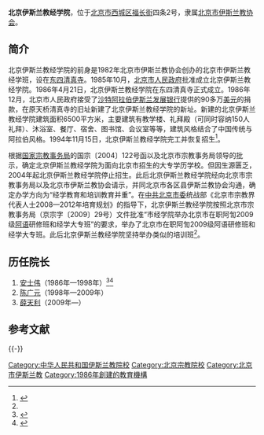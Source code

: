 {{Infobox University
|Name=北京伊斯兰教经学院|
|EnglishName=
|SealImage=
|SealInfo＝
|Motto=
|Established=1986年
|Type=公立，宗教院校|
|President=
| President_title_1 ＝
| President_1 =
|Location={{CHN}}[[北京市|北京市]][[西城区|西城区]][[福长街|福长街]]四条2号|
| Campus =
| AreaTotal =	
| Nickname =	
| Celebration = 	
| Mascot =	
| Telephone =
|Website=
}}

'''北京伊斯兰教经学院'''，位于[[北京市|北京市]][[西城区|西城区]][[福长街|福长街]]四条2号，隶属[[北京市伊斯兰教协会|北京市伊斯兰教协会]]。

==简介==
北京伊斯兰教经学院的前身是1982年北京市伊斯兰教协会创办的北京市伊斯兰教经学班，设在[[东四清真寺|东四清真寺]]。1985年10月，[[北京市人民政府|北京市人民政府]]批准成立北京伊斯兰教经学院。1986年4月21日，北京伊斯兰教经学院在东四清真寺正式成立。1986年12月，北京市人民政府接受了[[沙特阿拉伯|沙特阿拉伯]][[伊斯兰发展银行|伊斯兰发展银行]]提供的90多万[[美元|美元]]的捐款，在原天桥清真寺的旧址新建了北京伊斯兰教经学院的新址。新建的北京伊斯兰教经学院建筑面积6500平方米，主要建筑有教学楼、礼拜殿（可同时容纳150人礼拜）、沐浴室、餐厅、宿舍、图书馆、会议室等等，建筑风格结合了中国传统与阿拉伯风格。1994年11月15日，北京伊斯兰教经学院完工并恢复招生<ref name=jj>{{Cite web |url = http://www.chinaislam.net.cn/cms/zjjy/xylist/6/jianjie/201207/27-2731.html |title = 北京伊斯兰教经学院简介 |author =  |date = 2012-07-27 |publisher = 中国伊斯兰教协会 |language =  |accessdate =  |quote =  |archive-date = 2015-04-21 |archive-url = https://web.archive.org/web/20150421012143/http://chinaislam.net.cn/cms/zjjy/xylist/6/jianjie/201207/27-2731.html |dead-url = no }}</ref>。

根据[[国家宗教事务局|国家宗教事务局]]的国宗〔2004〕122号函以及北京市宗教事务局领导的批示，确定北京伊斯兰教经学院为面向北京市招生的大专学历学校。但因生源匮乏，2004年起北京伊斯兰教经学院停止招生。此后北京伊斯兰教经学院经向北京市宗教事务局以及北京市伊斯兰教协会请示，并同北京市各区县伊斯兰教协会沟通，确定办学方向为“经学教育和培训教育并重”。在[[中共北京市委|中共北京市委]]统战部《北京市宗教界代表人士2008—2012年培育规划》的指导下，北京伊斯兰教经学院按照北京市宗教事务局（京宗字〔2009〕29号）文件批准“市经学院举办北京市在职阿訇2009级[[阿拉伯语|阿语]]研修班和经学大专班”的要求，举办了北京市在职阿訇2009级阿语研修班和经学大专班。此后北京伊斯兰教经学院坚持举办类似的培训班<ref name=jj/>。

==历任院长==
#[[安士伟|安士伟]]（1986年—1998年）<ref>{{Cite web|url =http://www.mzb.com.cn/zgmzb/html/2009-06/09/content_61339.htm|title =安士伟生平|author =|date =2009-06-09|publisher =中国民族报|language =|accessdate =|quote =|deadurl =yes|archiveurl =https://web.archive.org/web/20160304124002/http://www.mzb.com.cn/zgmzb/html/2009-06/09/content_61339.htm|archivedate =2016-03-04}}</ref><ref>{{Cite web|url =http://www.islam.net.cn/html/zhongguomusilin/lishi/2014/0710/6327_4.html|title =中国伊协六十年大事记精选(4)|author =|date =2014-07-21|publisher =伊斯兰讯息|language =|accessdate =|quote =}}{{dead link|date=2017年11月 |bot=InternetArchiveBot |fix-attempted=yes }}</ref>
#[[陈广元|陈广元]]（1998年—2009年）
#[[薛天利|薛天利]]（2009年—）

== 参考文献 ==
{{Reflist}}

{{-}}
{{中国内地宗教院校}}

[[Category:中华人民共和国伊斯兰教院校|Category:中华人民共和国伊斯兰教院校]]
[[Category:北京宗教院校|Category:北京宗教院校]]
[[Category:北京市伊斯兰教|Category:北京市伊斯兰教]]
[[Category:1986年創建的教育機構|Category:1986年創建的教育機構]]